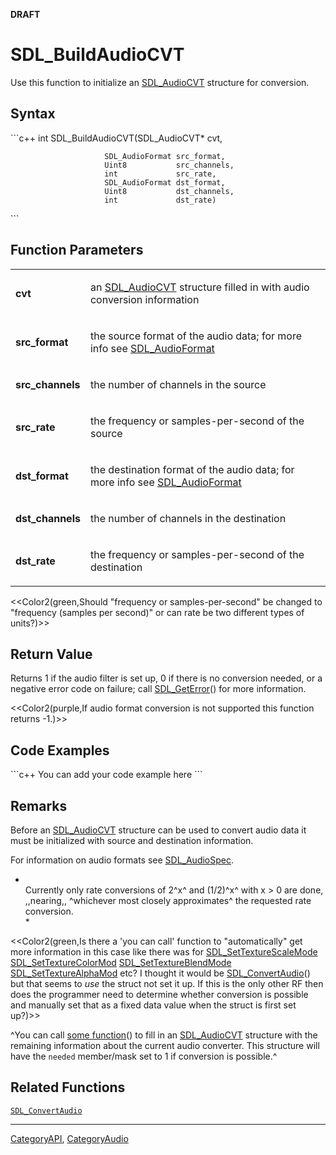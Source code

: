 <!-- pragma section-numbers off -->
<!-- pragma disable-camelcase -->
'''DRAFT'''

= SDL_BuildAudioCVT =
Use this function to initialize an [[SDL_AudioCVT]] structure for conversion.


== Syntax ==
```c++
int SDL_BuildAudioCVT(SDL_AudioCVT*   cvt, 
                      SDL_AudioFormat src_format, 
                      Uint8           src_channels, 
                      int             src_rate, 
                      SDL_AudioFormat dst_format, 
                      Uint8           dst_channels, 
                      int             dst_rate)
```

== Function Parameters ==
{|
|'''cvt'''
|an [[SDL_AudioCVT]] structure filled in with audio conversion information
|-
|'''src_format'''
|the source format of the audio data; for more info see [[SDL_AudioFormat]]
|-
|'''src_channels'''
|the number of channels in the source
|-
|'''src_rate'''
|the frequency or samples-per-second of the source
|-
|'''dst_format'''
|the destination format of the audio data; for more info see [[SDL_AudioFormat]]
|-
|'''dst_channels'''
|the number of channels in the destination
|-
|'''dst_rate'''
|the frequency or samples-per-second of the destination
|}

<<Color2(green,Should "frequency or samples-per-second" be changed to "frequency (samples per second)" or can rate be two different types of units?)>>

== Return Value ==
Returns 1 if the audio filter is set up, 0 if there is no conversion needed, or a negative error code on failure; call [[SDL_GetError]]() for more information.

<<Color2(purple,If audio format conversion is not supported this function returns -1.)>>

== Code Examples ==
```c++
You can add your code example here
```

== Remarks ==
Before an [[SDL_AudioCVT]] structure can be used to convert audio data it must be initialized with source and destination information.

For information on audio formats see [[SDL_AudioSpec]].

*<br/>Currently only rate conversions of 2^x^ and (1/2)^x^ with x > 0 are done, ,,nearing,, ^whichever most closely approximates^ the requested rate conversion.<br/>*

<<Color2(green,Is there a 'you can call' function to "automatically" get more information in this case like there was for [[SDL_SetTextureScaleMode]] [[SDL_SetTextureColorMod]] [[SDL_SetTextureBlendMode]] [[SDL_SetTextureAlphaMod]] etc?  I thought it would be [[SDL_ConvertAudio]]() but that seems to ''use'' the struct not set it up.  If this is the only other RF then does the programmer need to determine whether conversion is possible and manually set that as a fixed data value when the struct is first set up?)>>

^You can call [[some function]]() to fill in an [[SDL_AudioCVT]] structure with the remaining information about the current audio converter.  This structure will have the <code>needed</code> member/mask set to 1 if conversion is possible.^


== Related Functions ==
 [[SDL_ConvertAudio]]

----
[[CategoryAPI]], [[CategoryAudio]]
